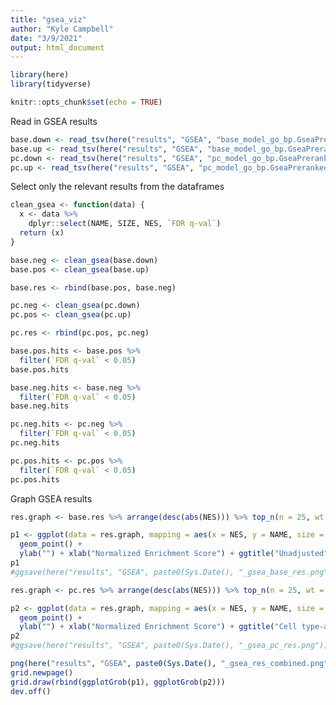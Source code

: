 ```yaml
---
title: "gsea_viz"
author: "Kyle Campbell"
date: "3/9/2021"
output: html_document
---
```


```r
library(here)
library(tidyverse)

knitr::opts_chunk$set(echo = TRUE)
```

Read in GSEA results
```r
base.down <- read_tsv(here("results", "GSEA", "base_model_go_bp.GseaPreranked.1615236822173", "gsea_report_for_na_neg_1615236822173.tsv"))
base.up <- read_tsv(here("results", "GSEA", "base_model_go_bp.GseaPreranked.1615236822173", "gsea_report_for_na_pos_1615236822173.tsv"))
pc.down <- read_tsv(here("results", "GSEA", "pc_model_go_bp.GseaPreranked.1615234194720", "gsea_report_for_na_neg_1615234194720.tsv"))
pc.up <- read_tsv(here("results", "GSEA", "pc_model_go_bp.GseaPreranked.1615234194720", "gsea_report_for_na_pos_1615234194720.tsv"))
```

Select only the relevant results from the dataframes
```r
clean_gsea <- function(data) {
  x <- data %>%
    dplyr::select(NAME, SIZE, NES, `FDR q-val`)
  return (x)
}

base.neg <- clean_gsea(base.down)
base.pos <- clean_gsea(base.up)

base.res <- rbind(base.pos, base.neg)

pc.neg <- clean_gsea(pc.down)
pc.pos <- clean_gsea(pc.up)

pc.res <- rbind(pc.pos, pc.neg)
```

```r
base.pos.hits <- base.pos %>%
  filter(`FDR q-val` < 0.05)
base.pos.hits
```
```r
base.neg.hits <- base.neg %>%
  filter(`FDR q-val` < 0.05)
base.neg.hits
```

```r
pc.neg.hits <- pc.neg %>%
  filter(`FDR q-val` < 0.05)
pc.neg.hits
```

```r
pc.pos.hits <- pc.pos %>%
  filter(`FDR q-val` < 0.05)
pc.pos.hits
```


Graph GSEA results
```r
res.graph <- base.res %>% arrange(desc(abs(NES))) %>% top_n(n = 25, wt = abs(NES))

p1 <- ggplot(data = res.graph, mapping = aes(x = NES, y = NAME, size = SIZE, color = 'FDR q-val')) +
  geom_point() +
  ylab("") + xlab("Normalized Enrichment Score") + ggtitle("Unadjusted") + geom_vline(xintercept = 0)
p1
#ggsave(here("results", "GSEA", paste0(Sys.Date(), "_gsea_base_res.png")))
```

```r
res.graph <- pc.res %>% arrange(desc(abs(NES))) %>% top_n(n = 25, wt = abs(NES))

p2 <- ggplot(data = res.graph, mapping = aes(x = NES, y = NAME, size = SIZE, color = 'FDR q-val')) +
  geom_point() +
  ylab("") + xlab("Normalized Enrichment Score") + ggtitle("Cell type-adjusted") + geom_vline(xintercept = 0)
p2
#ggsave(here("results", "GSEA", paste0(Sys.Date(), "_gsea_pc_res.png")))
```

```r
png(here("results", "GSEA", paste0(Sys.Date(), "_gsea_res_combined.png")))
grid.newpage()
grid.draw(rbind(ggplotGrob(p1), ggplotGrob(p2)))
dev.off()
```
